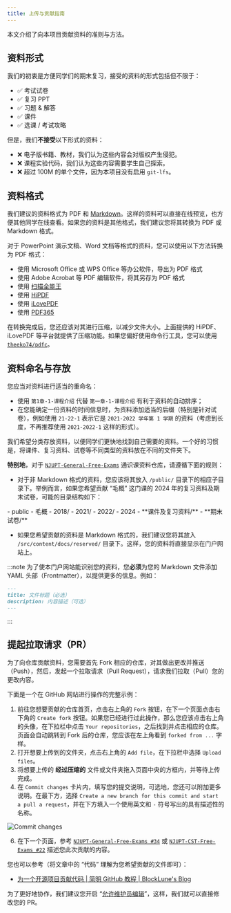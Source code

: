 ```yaml
---
title: 上传与贡献指南
---
```



本文介绍了向本项目贡献资料的准则与方法。

## 资料形式

我们的初衷是方便同学们的期末复习，接受的资料的形式包括但不限于：

- :white_check_mark: 考试试卷
- :white_check_mark: 复习 PPT
- :white_check_mark: 习题 & 解答
- :white_check_mark: 课件
- :white_check_mark: 选课 / 考试攻略

但是，我们**不接受**以下形式的资料：

- :x: 电子版书籍、教材，我们认为这些内容会对版权产生侵犯。
- :x: 课程实验代码，我们认为这些内容需要学生自己探索。
- :x: 超过 100M 的单个文件，因为本项目没有启用 `git-lfs`。

## 资料格式

我们建议的资料格式为 PDF 和 [Markdown](https://markdown.com.cn/)。这样的资料可以直接在线预览，也方便其他同学在线查看。如果您的资料是其他格式，我们建议您将其转换为 PDF 或 Markdown 格式。

对于 PowerPoint 演示文稿、Word 文档等格式的资料，您可以使用以下方法转换为 PDF 格式：

- 使用 Microsoft Office 或 WPS Office 等办公软件，导出为 PDF 格式
- 使用 Adobe Acrobat 等 PDF 编辑软件，将其另存为 PDF 格式
- 使用 [扫描全能王](https://www.camscanner.com/)
- 使用 [HiPDF](https://www.hipdf.cn/)
- 使用 [iLovePDF](https://www.ilovepdf.com/)
- 使用 [PDF365](https://www.pdf365.cn/)

在转换完成后，您还应该对其进行压缩，以减少文件大小。上面提供的 HiPDF、iLovePDF 等平台就提供了压缩功能。如果您偏好使用命令行工具，您可以使用 [`theeko74/pdfc`](https://github.com/theeko74/pdfc)。

## 资料命名与存放

您应当对资料进行适当的重命名：

- 使用 `第1章-1-课程介绍` 代替 `第一章-1-课程介绍` 有利于资料的自动排序；
- 在您能确定一份资料的时间信息时，为资料添加适当的后缀（特别是针对试卷），例如使用 `21-22-1` 表示它是 `2021-2022 学年第 1 学期` 的资料（考虑到长度，不再推荐使用 `2021-2022-1` 这样的形式）。

我们希望分类存放资料，以便同学们更快地找到自己需要的资料。一个好的习惯是，将课件、复习资料、试卷等不同类型的资料放在不同的文件夹下。

**特别地**，对于 [`NJUPT-General-Free-Exams`](https://github.com/NJUPTFreeExams/NJUPT-General-Free-Exams) 通识课资料仓库，请遵循下面的规则：

- 对于非 Markdown 格式的资料，您应该将其放入 `/public/` 目录下的相应子目录下。举例而言，如果您希望贡献 “毛概” 这门课的 2024 年的复习资料及期末试卷，可能的目录结构如下：

<FileTree>
- public
  - 毛概
    - 2018/
    - 2021/
    - 2022/
    - 2024
      - **课件及复习资料/**
      - **期末试卷/**
</FileTree>

- 如果您希望贡献的资料是 Markdown 格式的，我们建议您将其放入 `/src/content/docs/reserved/` 目录下。这样，您的资料将直接显示在门户网站上。

:::note
为了使本门户网站能识别您的资料，您**必须**为您的 Markdown 文件添加 YAML 头部（Frontmatter），以提供更多的信息。例如：

```markdown
---
title: 文件标题（必选）
description: 内容描述（可选）
---
```
:::

## 提起拉取请求（PR）

为了向仓库贡献资料，您需要首先 Fork 相应的仓库，对其做出更改并推送（Push），然后，发起一个拉取请求（Pull Request），请求我们拉取（Pull）您的更改内容。

下面是一个在 GitHub 网站进行操作的完整示例：

1. 前往您想要贡献的仓库首页，点击右上角的 `Fork` 按钮，在下一个页面点击右下角的 `Create fork` 按钮。如果您已经进行过此操作，那么您应该点击右上角的头像，在下拉栏中点击 `Your repositories`，之后找到并点击相应的仓库。页面会自动跳转到 Fork 后的仓库，您应该在左上角看到 `forked from ...` 字样。
3. 打开想要上传到的文件夹，点击右上角的 `Add file`，在下拉栏中选择 `Upload files`。
4. 将想要上传的 **经过压缩的** 文件或文件夹拖入页面中央的方框内，并等待上传完成。
5. 在 `Commit changes` 卡片内，填写您的提交说明，可选地，您还可以附加更多说明。在最下方，选择 `Create a new branch for this commit and start a pull a request`，并在下方填入一个使用英文和 `-` 符号写出的具有描述性的名称。

![Commit changes](../../../assets/commit-changes.webp)

6. 在下一个页面，参考 [`NJUPT-General-Free-Exams #34`](https://github.com/NJUPTFreeExams/NJUPT-General-Free-Exams/pull/34) 或 [`NJUPT-CST-Free-Exams #22`](https://github.com/NJUPTFreeExams/NJUPT-CST-Free-Exams/pull/22) 描述您此次贡献的内容。

您也可以参考（将文章中的 “代码” 理解为您希望贡献的文件即可）：

- [为一个开源项目贡献代码 | 简明 GitHub 教程 | BlockLune's Blog](https://blocklune.cc/zh/posts/simple-github-tutorial/#%E4%B8%BA%E4%B8%80%E4%B8%AA%E5%BC%80%E6%BA%90%E9%A1%B9%E7%9B%AE%E8%B4%A1%E7%8C%AE%E4%BB%A3%E7%A0%81)

为了更好地协作，我们建议您开启 “[允许维护员编辑](https://docs.github.com/zh/pull-requests/collaborating-with-pull-requests/working-with-forks/allowing-changes-to-a-pull-request-branch-created-from-a-fork)”，这样，我们就可以直接修改您的 PR。
